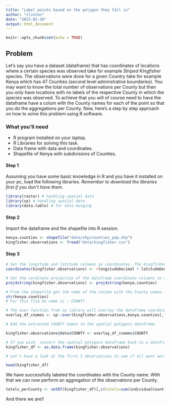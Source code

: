 ```yaml
---
title: "Label points based on the polygon they fall in"
author: "clinton"
date: "2023-02-28"
output: html_document
---
```


```r
knitr::opts_chunk$set(echo = TRUE)
```

## Problem
Let's say you have a dataset (dataframe) that has coordinates of locations where a certain species was observed take for example 
*Striped Kingfisher* species. The observations were done for a given Country take for example Kenya which has 47 Counties (second level adminstrative boundaries). You may want to know the total number of observations per County but then you only have locations with no labels of the respective County in which the species was observed. To achieve that you will of course need to have the dataframe have a colum with the County names for each of the point so that you do the aggregations per County. Now, here's a step by step approach on how to solve this problem using R software.  

### What you'll need
* R program installed on your laptop. 
* R Libraries for solving this task.
* Data frame with data and coordinates.
* Shapefile of Kenya with subdivisions of Counties. 

#### Step 1 
Assuming you have some basic knowledge in R and you have it installed on your pc, load the following libraries. 
_Remember to download the libraries first if you don't have them._  
```r
library(raster) # handling spatial data
library(sp) # handling spatial data
library(data.table) # for data munging
```

#### Step 2   
Import the dataframe and the shapefile into R session. 

```r
kenya.counties <- shapefile("data/shp/counties_pop.shp")
kingfisher.observations <- fread("data/kingfisher.csv")
```

#### Step 3

```r
# Set the longitude and latitude columns as coordinates. The kingfisher dataframe will now be a spatial polygons dataframe. 
coordinates(kingfisher.observations) <- ~longitudeDecimal + latitudeDecimal   

# Set the cordinate projection of the dataframe coordinate columns to that of the shapefile. 
proj4string(kingfisher.observations) <- proj4string(kenya.counties)  

# From the shapefile get the name of the column with the County names.
str(kenya.counties)  
# For this file he name is : COUNTY 

# The over function from sp library will overlay the dataframe coordinates on to the shapefile polygons and return the respective COUNTY name. 
overlay_df_cnames <- sp::over(kingfisher.observations,kenya.counties[,"COUNTY"])

# Add the extracted COUNTY names to the spatial polygons dataframe

kingfisher.observations@data$COUNTY <- overlay_df_cnames$COUNTY

# If you wish, convert the spatial polygons dataframe back to a dataframe 
kingfisher_df <- as.data.frame(kingfisher.observations)

# Let's have a look at the first 5 observations to see if all went well. 

head(kingfisher_df)

```
We have successfully labeled the coordinates with the County name. 
With that we can now perform an aggregation of the observations per County.

```r
totals_perCounty <- setDT(kingfisher_df)[,c(totals=sum(individualCount)),by=.(COUNTY)]
```

And there we are!! 

